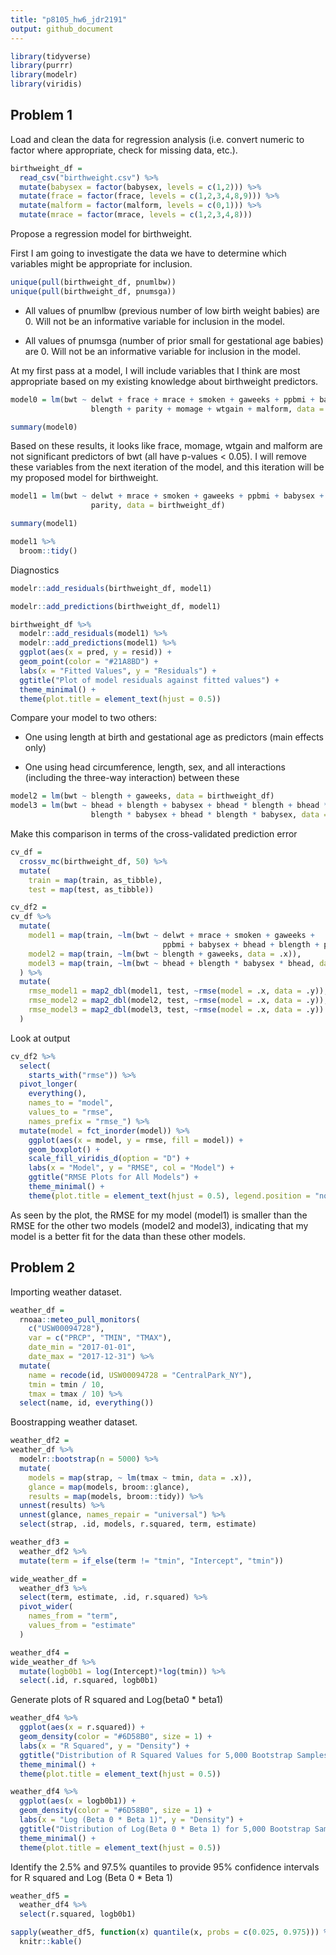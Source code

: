 ```yaml
---
title: "p8105_hw6_jdr2191"
output: github_document
---
```


```r
library(tidyverse)
library(purrr)
library(modelr)
library(viridis)
```

## Problem 1

Load and clean the data for regression analysis (i.e. convert numeric to factor where appropriate, check for missing data, etc.).
```r
birthweight_df = 
  read_csv("birthweight.csv") %>%
  mutate(babysex = factor(babysex, levels = c(1,2))) %>%
  mutate(frace = factor(frace, levels = c(1,2,3,4,8,9))) %>%
  mutate(malform = factor(malform, levels = c(0,1))) %>%
  mutate(mrace = factor(mrace, levels = c(1,2,3,4,8)))
```

Propose a regression model for birthweight. 

First I am going to investigate the data we have to determine which variables might be appropriate for inclusion. 
```r
unique(pull(birthweight_df, pnumlbw))
unique(pull(birthweight_df, pnumsga))
```
* All values of pnumlbw (previous number of low birth weight babies) are 0. Will not be an informative variable for inclusion in the model. 

* All values of pnumsga (number of prior small for gestational age babies) are 0. Will not be an informative variable for inclusion in the model. 

At my first pass at a model, I will include variables that I think are most appropriate based on my existing knowledge about birthweight predictors. 

```r
model0 = lm(bwt ~ delwt + frace + mrace + smoken + gaweeks + ppbmi + babysex + bhead +
                  blength + parity + momage + wtgain + malform, data = birthweight_df)

summary(model0)
```
Based on these results, it looks like frace, momage, wtgain and malform are not significant predictors of bwt (all have p-values < 0.05). I will remove these variables from the next iteration of the model, and this iteration will be my proposed model for birthweight. 

```r
model1 = lm(bwt ~ delwt + mrace + smoken + gaweeks + ppbmi + babysex + bhead + blength + 
                  parity, data = birthweight_df)

summary(model1)

model1 %>%
  broom::tidy()
```

Diagnostics
```r
modelr::add_residuals(birthweight_df, model1)

modelr::add_predictions(birthweight_df, model1)

birthweight_df %>%
  modelr::add_residuals(model1) %>%
  modelr::add_predictions(model1) %>%
  ggplot(aes(x = pred, y = resid)) +
  geom_point(color = "#21A8BD") +
  labs(x = "Fitted Values", y = "Residuals") + 
  ggtitle("Plot of model residuals against fitted values") +
  theme_minimal() +
  theme(plot.title = element_text(hjust = 0.5)) 
```

Compare your model to two others:

* One using length at birth and gestational age as predictors (main effects only)

* One using head circumference, length, sex, and all interactions (including the three-way interaction) between these

```r
model2 = lm(bwt ~ blength + gaweeks, data = birthweight_df)
model3 = lm(bwt ~ bhead + blength + babysex + bhead * blength + bhead * babysex +
                  blength * babysex + bhead * blength * babysex, data = birthweight_df)
```

Make this comparison in terms of the cross-validated prediction error
```r
cv_df =
  crossv_mc(birthweight_df, 50) %>%
  mutate(
    train = map(train, as_tibble),
    test = map(test, as_tibble))

cv_df2 = 
cv_df %>%
  mutate(
    model1 = map(train, ~lm(bwt ~ delwt + mrace + smoken + gaweeks + 
                                  ppbmi + babysex + bhead + blength + parity, data = .x)), 
    model2 = map(train, ~lm(bwt ~ blength + gaweeks, data = .x)), 
    model3 = map(train, ~lm(bwt ~ bhead + blength * babysex * bhead, data = .x))
  ) %>%
  mutate(
    rmse_model1 = map2_dbl(model1, test, ~rmse(model = .x, data = .y)), 
    rmse_model2 = map2_dbl(model2, test, ~rmse(model = .x, data = .y)),
    rmse_model3 = map2_dbl(model3, test, ~rmse(model = .x, data = .y))
  )
```

Look at output
```r
cv_df2 %>% 
  select(
    starts_with("rmse")) %>% 
  pivot_longer(
    everything(),
    names_to = "model", 
    values_to = "rmse",
    names_prefix = "rmse_") %>% 
  mutate(model = fct_inorder(model)) %>% 
    ggplot(aes(x = model, y = rmse, fill = model)) +
    geom_boxplot() +
    scale_fill_viridis_d(option = "D") +
    labs(x = "Model", y = "RMSE", col = "Model") +
    ggtitle("RMSE Plots for All Models") +
    theme_minimal() +
    theme(plot.title = element_text(hjust = 0.5), legend.position = "none")
```

As seen by the plot, the RMSE for my model (model1) is smaller than the RMSE for the other two models (model2 and model3), indicating that my model is a better fit for the data than these other models.

## Problem 2

Importing weather dataset. 
```r
weather_df = 
  rnoaa::meteo_pull_monitors(
    c("USW00094728"),
    var = c("PRCP", "TMIN", "TMAX"), 
    date_min = "2017-01-01",
    date_max = "2017-12-31") %>%
  mutate(
    name = recode(id, USW00094728 = "CentralPark_NY"),
    tmin = tmin / 10,
    tmax = tmax / 10) %>%
  select(name, id, everything())
```

Boostrapping weather dataset. 
```r
weather_df2 =
weather_df %>% 
  modelr::bootstrap(n = 5000) %>% 
  mutate(
    models = map(strap, ~ lm(tmax ~ tmin, data = .x)),
    glance = map(models, broom::glance),
    results = map(models, broom::tidy)) %>%
  unnest(results) %>%
  unnest(glance, names_repair = "universal") %>%
  select(strap, .id, models, r.squared, term, estimate)

weather_df3 = 
  weather_df2 %>%
  mutate(term = if_else(term != "tmin", "Intercept", "tmin"))

wide_weather_df = 
  weather_df3 %>%
  select(term, estimate, .id, r.squared) %>%
  pivot_wider(
    names_from = "term",
    values_from = "estimate"
  ) 

weather_df4 = 
wide_weather_df %>%
  mutate(logb0b1 = log(Intercept)*log(tmin)) %>%
  select(.id, r.squared, logb0b1) 
```

Generate plots of R squared and Log(beta0 * beta1)
```r
weather_df4 %>%
  ggplot(aes(x = r.squared)) + 
  geom_density(color = "#6D58B0", size = 1) +
  labs(x = "R Squared", y = "Density") +
  ggtitle("Distribution of R Squared Values for 5,000 Bootstrap Samples") +
  theme_minimal() +
  theme(plot.title = element_text(hjust = 0.5)) 

weather_df4 %>%
  ggplot(aes(x = logb0b1)) + 
  geom_density(color = "#6D58B0", size = 1) +
  labs(x = "Log (Beta 0 * Beta 1)", y = "Density") +
  ggtitle("Distribution of Log(Beta 0 * Beta 1) for 5,000 Bootstrap Samples") +
  theme_minimal() +
  theme(plot.title = element_text(hjust = 0.5)) 
```

Identify the 2.5% and 97.5% quantiles to provide 95% confidence intervals for R squared and Log (Beta 0 * Beta 1)

```r
weather_df5 = 
  weather_df4 %>%
  select(r.squared, logb0b1)

sapply(weather_df5, function(x) quantile(x, probs = c(0.025, 0.975))) %>%
  knitr::kable()
```



